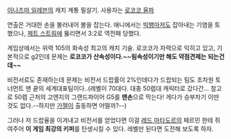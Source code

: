 [[이나즈마 일레븐]]의 캐치 계통 필살기. 사용자는 [[로코코 울파]]

연출은 거대한 손을 불러내어 볼을 잡는다. 애니에서는 [[빅뱅]]마저도 잡아내는 기염을 토했으나, [[제트 스트림]]에 뚫리면서 3:2로 역전패 당했다.

게임상에서는 위력 105의 화속성 최고의 캐치 기술. 로코코가 자력으로 익히고 있고, 기본적으로 g2인데 문제는 '''로코코가 산속성이다.~~림속성이기만 해도 약점견제는 되는건데~~'''

비전서로도 존재하는데 문제는 비전서 드랍률이 2%인데다가 드랍되는 팀도 초차원 토너먼트 맨 끝의 세계대표팀이다..(레벨이 70대다. 대충 50렙대 캐릭터로 갔다간... 참고로 50렙 근처의 고엔지의 그랜드파이어 G5를 '''맨손'''으로 막는다! 게다가 승부차기 이딴것도 없다.--하지만 [[가젤]]이 출동하면 어떨까?--)

그러나 저 드랍율을 이겨내고 비전서를 얻었다면 이걸 [[레드 마타도르]]의 페르민 한테 쥐여주어 '''이 게임 최강의 키퍼'''를 탄생시킬 수 있다. 레벨만 된다면 도전해 보도록 하자.
